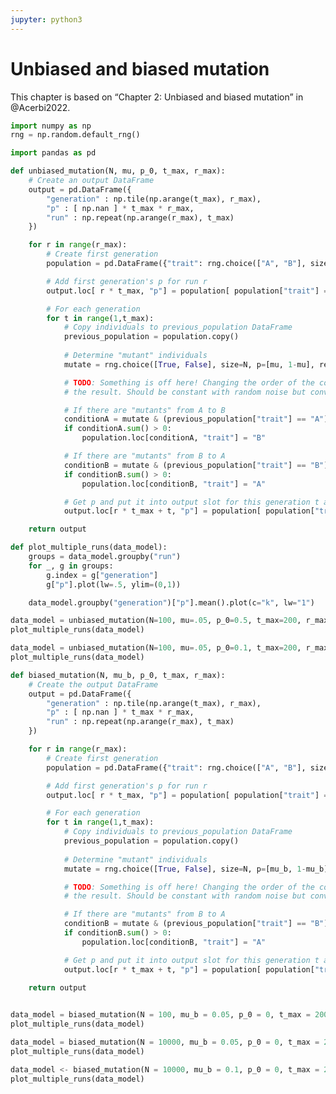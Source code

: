 ```yaml
---
jupyter: python3
---
```


# Unbiased and biased mutation {#sec-unbiased_biased_mutation}

:::{.callout-note}
This chapter is based on "Chapter 2: Unbiased and biased mutation" in @Acerbi2022.
:::

```python
import numpy as np
rng = np.random.default_rng()

import pandas as pd
```

```python
def unbiased_mutation(N, mu, p_0, t_max, r_max):
    # Create an output DataFrame
    output = pd.DataFrame({
        "generation" : np.tile(np.arange(t_max), r_max),
        "p" : [ np.nan ] * t_max * r_max,
        "run" : np.repeat(np.arange(r_max), t_max)
    })

    for r in range(r_max):
        # Create first generation
        population = pd.DataFrame({"trait": rng.choice(["A", "B"], size=N, replace=True, p=[p_0, 1 - p_0])})

        # Add first generation's p for run r
        output.loc[ r * t_max, "p"] = population[ population["trait"] == "A" ].shape[0] / N

        # For each generation 
        for t in range(1,t_max):
            # Copy individuals to previous_population DataFrame
            previous_population = population.copy()
            
            # Determine "mutant" individuals
            mutate = rng.choice([True, False], size=N, p=[mu, 1-mu], replace=True)

            # TODO: Something is off here! Changing the order of the conditions affects
            # the result. Should be constant with random noise but converges to either A or B

            # If there are "mutants" from A to B 
            conditionA = mutate & (previous_population["trait"] == "A")
            if conditionA.sum() > 0:
                population.loc[conditionA, "trait"] = "B"

            # If there are "mutants" from B to A
            conditionB = mutate & (previous_population["trait"] == "B")
            if conditionB.sum() > 0:
                population.loc[conditionB, "trait"] = "A"

            # Get p and put it into output slot for this generation t and run r
            output.loc[r * t_max + t, "p"] = population[ population["trait"] == "A" ].shape[0] / N

    return output 
```

```python
def plot_multiple_runs(data_model):
    groups = data_model.groupby("run")
    for _, g in groups:
        g.index = g["generation"]
        g["p"].plot(lw=.5, ylim=(0,1))

    data_model.groupby("generation")["p"].mean().plot(c="k", lw="1")
```

```python
data_model = unbiased_mutation(N=100, mu=.05, p_0=0.5, t_max=200, r_max=5)
plot_multiple_runs(data_model)
```

```python
data_model = unbiased_mutation(N=100, mu=.05, p_0=0.1, t_max=200, r_max=5)
plot_multiple_runs(data_model)
```

```python
def biased_mutation(N, mu_b, p_0, t_max, r_max):
    # Create the output DataFrame
    output = pd.DataFrame({
        "generation" : np.tile(np.arange(t_max), r_max),
        "p" : [ np.nan ] * t_max * r_max,
        "run" : np.repeat(np.arange(r_max), t_max)
    })

    for r in range(r_max):
        # Create first generation
        population = pd.DataFrame({"trait": rng.choice(["A", "B"], size=N, replace=True, p=[p_0, 1 - p_0])})

        # Add first generation's p for run r
        output.loc[ r * t_max, "p"] = population[ population["trait"] == "A" ].shape[0] / N

        # For each generation 
        for t in range(1,t_max):
            # Copy individuals to previous_population DataFrame
            previous_population = population.copy()
            
            # Determine "mutant" individuals
            mutate = rng.choice([True, False], size=N, p=[mu_b, 1-mu_b], replace=True)

            # TODO: Something is off here! Changing the order of the conditions affects
            # the result. Should be constant with random noise but converges to either A or B

            # If there are "mutants" from B to A
            conditionB = mutate & (previous_population["trait"] == "B")
            if conditionB.sum() > 0:
                population.loc[conditionB, "trait"] = "A"

            # Get p and put it into output slot for this generation t and run r
            output.loc[r * t_max + t, "p"] = population[ population["trait"] == "A" ].shape[0] / N

    return output 
        
```

```python
data_model = biased_mutation(N = 100, mu_b = 0.05, p_0 = 0, t_max = 200, r_max = 5)
plot_multiple_runs(data_model)
```

```python
data_model = biased_mutation(N = 10000, mu_b = 0.05, p_0 = 0, t_max = 200, r_max = 5)
plot_multiple_runs(data_model)
```

```python
data_model <- biased_mutation(N = 10000, mu_b = 0.1, p_0 = 0, t_max = 200, r_max = 5)
plot_multiple_runs(data_model)
```


